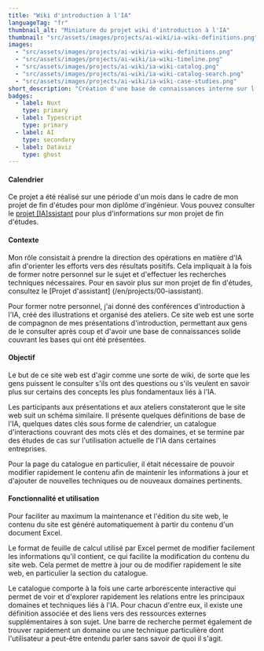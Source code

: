 ```yaml
---
title: "Wiki d'introduction à l'IA"
languageTag: "fr"
thumbnail_alt: "Miniature du projet wiki d'introduction à l'IA"
thumbnail: "src/assets/images/projects/ai-wiki/ia-wiki-definitions.png"
images:
  - "src/assets/images/projects/ai-wiki/ia-wiki-definitions.png"
  - "src/assets/images/projects/ai-wiki/ia-wiki-timeline.png"
  - "src/assets/images/projects/ai-wiki/ia-wiki-catalog.png"
  - "src/assets/images/projects/ai-wiki/ia-wiki-catalog-search.png"
  - "src/assets/images/projects/ai-wiki/ia-wiki-case-studies.png"
short_description: "Création d'une base de connaissances interne sur l'IA pour aider les employés d'Atmo à se familiariser avec l'IA. Elle comprend des définitions, une chronologie des événements clés, un catalogue interactif des domaines clés et une liste d'études de cas sur l'utilisation actuelle de l'IA dans les entreprises."
badges:
  - label: Nuxt
    type: primary
  - label: Typescript
    type: primary
  - label: AI
    type: secondary
  - label: Dataviz
    type: ghost
---
```

#### Calendrier
Ce projet a été réalisé sur une période d'un mois dans le cadre de mon projet de fin d'études pour mon diplôme d'ingénieur. Vous pouvez consulter le [projet \[IA\]ssistant](/en/projects/00-iassistant) pour plus d'informations sur mon projet de fin d'études.

#### Contexte
Mon rôle consistait à prendre la direction des opérations en matière d'IA afin d'orienter les efforts vers des résultats positifs. Cela impliquait à la fois de former notre personnel sur le sujet et d'effectuer les recherches techniques nécessaires. Pour en savoir plus sur mon projet de fin d'études, consultez le [Projet d'assistant] (/en/projects/00-iassistant).

Pour former notre personnel, j'ai donné des conférences d'introduction à l'IA, créé des illustrations et organisé des ateliers. Ce site web est une sorte de compagnon de mes présentations d'introduction, permettant aux gens de le consulter après coup et d'avoir une base de connaissances solide couvrant les bases qui ont été présentées. 

#### Objectif
Le but de ce site web est d'agir comme une sorte de wiki, de sorte que les gens puissent le consulter s'ils ont des questions ou s'ils veulent en savoir plus sur certains des concepts les plus fondamentaux liés à l'IA.

Les participants aux présentations et aux ateliers constateront que le site web suit un schéma similaire. Il présente quelques définitions de base de l'IA, quelques dates clés sous forme de calendrier, un catalogue d'interactions couvrant des mots clés et des domaines, et se termine par des études de cas sur l'utilisation actuelle de l'IA dans certaines entreprises.

Pour la page du catalogue en particulier, il était nécessaire de pouvoir modifier rapidement le contenu afin de maintenir les informations à jour et d'ajouter de nouvelles techniques ou de nouveaux domaines pertinents.

#### Fonctionnalité et utilisation
Pour faciliter au maximum la maintenance et l'édition du site web, le contenu du site est généré automatiquement à partir du contenu d'un document Excel.

Le format de feuille de calcul utilisé par Excel permet de modifier facilement les informations qu'il contient, ce qui facilite la modification du contenu du site web. Cela permet de mettre à jour ou de modifier rapidement le site web, en particulier la section du catalogue.

Le catalogue comporte à la fois une carte arborescente interactive qui permet de voir et d'explorer rapidement les relations entre les principaux domaines et techniques liés à l'IA. Pour chacun d'entre eux, il existe une définition associée et des liens vers des ressources externes supplémentaires à son sujet. Une barre de recherche permet également de trouver rapidement un domaine ou une technique particulière dont l'utilisateur a peut-être entendu parler sans savoir de quoi il s'agit.